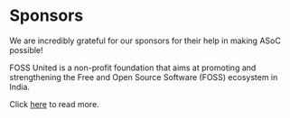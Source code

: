 
# Sponsors

We are incredibly grateful for our sponsors for their help in making ASoC possible!

<FOSSLogo />

FOSS United is a non-profit foundation that aims at promoting and strengthening the Free and Open Source Software (FOSS) ecosystem in India.

Click [here](https://fossunited.org/) to read more.

